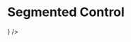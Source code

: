 


# Segmented Control

<Playground component={SegmentedControl}>
  <ControlledField component={
    <SegmentedControl
      values={[{
        label: 'First choice',
        value: 'first',
      }, {
        label: 'Second choice',
        value: 'second',
      }, {
        label: 'Third',
        value: 'third',
      }]} />
  } />
</Playground>
